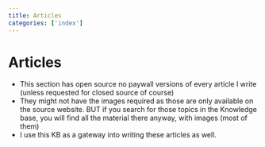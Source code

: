 ```yaml
---
title: Articles
categories: ['index']
---
```

# Articles
- This section has open source no paywall versions of every article I write (unless requested for closed source of course)
- They might not have the images required as those are only available on the source website. BUT if you search for those topics in the Knowledge base, you will find all the material there anyway, with images (most of them)
- I use this KB as a gateway into writing these articles as well.



